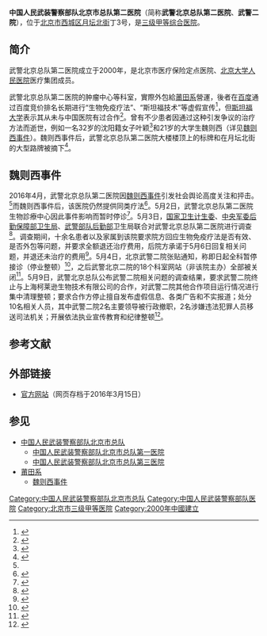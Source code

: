 '''中国人民武装警察部队北京市总队第二医院'''（简称'''武警北京总队第二医院'''、'''武警二院'''），位于[[北京市|北京市]][[西城区|西城区]][[月坛北街|月坛北街]]丁3号，是[[三级甲等医院|三级甲等综合医院]]。

==简介==
武警北京总队第二医院成立于2000年，是北京市医疗保险定点医院、[[北京大学人民医院|北京大学人民医院]]医疗集团成员。

武警北京总队第二医院的肿瘤中心等科室，實際外包給[[莆田系|莆田系]]營運，後者在[[百度|百度]]通过百度竞价排名长期进行“生物免疫疗法”、“斯坦福技术”等虚假宣传<ref name="财新网">{{cite news |title = 百度与莆田再陷“虚假广告”争议 二者为何难解难分？ |url = http://companies.caixin.com/2016-05-01/100938842.html |accessdate = 2016-05-01 |publisher = 财新网 |date = 2016-05-01 |archive-url = https://web.archive.org/web/20160502120722/http://companies.caixin.com/2016-05-01/100938842.html |archive-date = 2016-05-02 |dead-url = yes }}</ref>，但[[斯坦福大学|斯坦福大学]]表示其从未与中国医院有过合作<ref>{{cite news |title = 斯坦福大学否认与中方医院合作：未涉“魏则西事件” |url = http://tech.sina.com.cn/i/2016-05-04/doc-ifxrtvtp2047473.shtml |accessdate = 2016年5月4日 |newspaper = 京华时报 |date = 2016年5月4日 |archive-url = https://web.archive.org/web/20160506023213/http://tech.sina.com.cn/i/2016-05-04/doc-ifxrtvtp2047473.shtml |archive-date = 2016年5月6日 |dead-url = yes }}</ref>。曾有不少患者因通过这种引发争议的治疗方法而逝世，例如一名32岁的沈阳籍女子叶颖<ref>{{cite news |title=沈阳女子百度求医 在武警二院花14万治疗后离世 |url=http://news.lnd.com.cn/htm/2016-05/05/content_4414048.htm |accessdate=2016年5月5日 |publisher=北国网 |date=2016年5月5日 |archive-url=https://archive.is/20160508142139/http://news.lnd.com.cn/htm/2016-05/05/content_4414048.htm |archive-date=2016年5月8日 |dead-url=yes }}</ref>和21岁的大学生魏则西（详见[[魏则西事件|魏则西事件]]）。魏则西事件后，武警北京总队第二医院大楼楼顶上的标牌和在月坛北街的大型路牌被摘下<ref>{{cite news |title =北京武警二院标牌路牌消失 |url =http://finance.qq.com/a/20160610/002243.htm |accessdate =2016-06-10 |newspaper =深圳新闻网-深圳商报 |date =2016-06-10 |archive-date =2019-11-29 |archive-url =https://web.archive.org/web/20191129212752/https://finance.qq.com/a/20160610/002243.htm |dead-url =no }}</ref>。

== 魏则西事件 ==
{{Main|魏则西事件}}

2016年4月，武警北京总队第二医院因[[魏则西事件|魏则西事件]]引发社会舆论高度关注和抨击。<ref name="财新网" />而魏则西事件后，该医院仍然提供同类疗法<ref>{{cite news|title=「魏則西」涉事醫院仍提供同類癌症療法|url=http://news.wenweipo.com/2016/05/02/IN1605020008.htm|accessdate=2016-05-02|date=2016-05-02|archive-url=https://web.archive.org/web/20160503125041/http://news.wenweipo.com/2016/05/02/IN1605020008.htm|archive-date=2016-05-03|dead-url=yes}}</ref>。5月2日，武警北京总队第二医院生物診療中心因此事件影响而暂时停诊<ref>{{cite news |title=陝男誤信百度廣告病逝　涉事診療中心已停診 |url=http://hk.on.cc/cn/bkn/cnt/news/20160502/bkncn-20160502152148593-0502_05011_001.html |accessdate=2016-05-02 |date=2016-05-02 |archive-date=2016-05-03 |archive-url=https://web.archive.org/web/20160503113842/http://hk.on.cc/cn/bkn/cnt/news/20160502/bkncn-20160502152148593-0502_05011_001.html |dead-url=no }}</ref>。5月3日，[[国家卫生计生委|国家卫生计生委]]、[[中央军事委员会后勤保障部卫生局|中央军委后勤保障部卫生局]]、[[中国人民武装警察部队后勤部|武警部队后勤部]]卫生局联合对武警北京总队第二医院进行调查<ref>{{cite news |title=国家卫生计生委会同有关部门对武警北京市总队第二医院进行调查 |url=http://news.xinhuanet.com/legal/2016-05/03/c_128953417.htm |accessdate=2016-05-04 |agency=新华网 |date=2016-05-03 |archive-date=2017-03-05 |archive-url=https://web.archive.org/web/20170305061746/http://news.xinhuanet.com/legal/2016-05/03/c_128953417.htm |dead-url=no }}</ref>。调查期间，十余名患者以及家属到该院要求院方回应生物免疫疗法是否有效、是否外包等问题，并要求全额退还治疗费用，后院方承诺于5月6日回复相关问题，并退还未治疗的费用<ref>{{cite news|title=三部门联合调查武警二院 多名患者家属要求退款|url=http://news.youth.cn/gn/201605/t20160504_7946936.htm|accessdate=2016-05-04|agency=京华时报|date=2016-05-04|deadurl=yes|archiveurl=https://archive.is/20160504051100/http://news.youth.cn/gn/201605/t20160504_7946936.htm|archivedate=2016-05-04}}</ref>。5月4日，北京武警二院张贴通知，称即日起全科暂停接诊（停业整顿）<ref>{{cite news |title = 魏則西風暴延燒 北京武警二院宣布停診 |url = http://www.chinatimes.com/realtimenews/20160504002770-260409 |accessdate = 2016-05-04 |newspaper = 中时电子报 |date = 2016-05-04 |archive-url = https://web.archive.org/web/20160506041135/http://www.chinatimes.com/realtimenews/20160504002770-260409 |archive-date = 2016-05-06 |dead-url = yes }}</ref>，之后武警北京二院的18个科室网站（非该院主办）全部被关闭<ref>{{cite news |title = 20网站“挂靠”武警北京二院18科室 |url = http://epaper.bjnews.com.cn/html/2016-05/06/content_633990.htm?div=-1 |accessdate = 2016-05-06 |newspaper = 新京报 |date = 2016-05-06 |archive-date = 2019-08-12 |archive-url = https://web.archive.org/web/20190812041842/http://epaper.bjnews.com.cn/html/2016-05/06/content_633990.htm?div=-1 |dead-url = no }}</ref>。5月9日，武警北京总队公布武警二院相关问题的调查结果，要求武警二院终止与上海柯莱逊生物技术有限公司的合作，对武警二院其他合作项目运行情况进行集中清理整顿；要求合作方停止擅自发布虚假信息、各类广告和不实报道；处分10名相关人员，其中武警二院2名主要领导被行政撤职，2名涉嫌违法犯罪人员移送司法机关；开展依法执业宣传教育和纪律整顿<ref>{{cite news |title =武警北京市总队严查武警二院 两名领导被撤职 |url =http://news.sohu.com/20160510/n448532131.shtml |accessdate =2016-05-10 |newspaper =中国军网 |date =2016-05-10 |archive-date =2019-08-12 |archive-url =https://web.archive.org/web/20190812181635/http://news.sohu.com/20160510/n448532131.shtml |dead-url =no }}</ref>。

== 参考文献 ==
{{Reflist|30em}}

== 外部链接 ==
* [https://web.archive.org/web/20160315003844/http://www.bjwj2y.com/ 官方网站]（网页存档于2016年3月15日）

== 参见 ==
{{Portal box|中华人民共和国|医学|军事|北京}}
* [[中国人民武装警察部队北京市总队|中国人民武装警察部队北京市总队]]
** [[中国人民武装警察部队北京市总队第一医院|中国人民武装警察部队北京市总队第一医院]]
** [[中国人民武装警察部队北京市总队第三医院|中国人民武装警察部队北京市总队第三医院]]
* [[莆田系|莆田系]]
** [[魏则西事件|魏则西事件]]

[[Category:中国人民武装警察部队北京市总队|Category:中国人民武装警察部队北京市总队]]
[[Category:中国人民武装警察部队医院|Category:中国人民武装警察部队医院]]
[[Category:北京市三级甲等医院|Category:北京市三级甲等医院]]
[[Category:2000年中國建立|Category:2000年中國建立]]